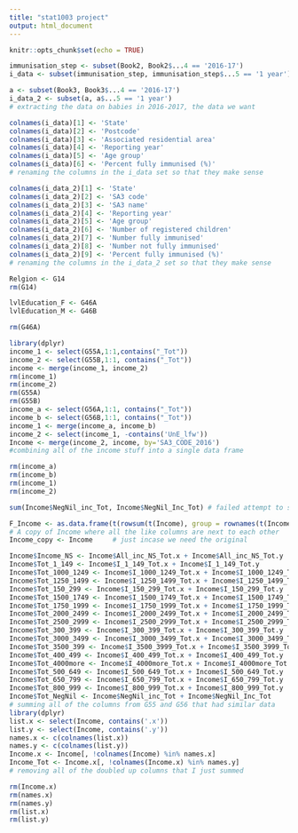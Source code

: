 ```yaml
---
title: "stat1003 project"
output: html_document
---
```


```r
knitr::opts_chunk$set(echo = TRUE)
```

```r
immunisation_step <- subset(Book2, Book2$...4 == '2016-17')
i_data <- subset(immunisation_step, immunisation_step$...5 == '1 year')

a <- subset(Book3, Book3$...4 == '2016-17')
i_data_2 <- subset(a, a$...5 == '1 year')
# extracting the data on babies in 2016-2017, the data we want
```

```r
colnames(i_data)[1] <- 'State'
colnames(i_data)[2] <- 'Postcode'
colnames(i_data)[3] <- 'Associated residential area'
colnames(i_data)[4] <- 'Reporting year'
colnames(i_data)[5] <- 'Age group'
colnames(i_data)[6] <- 'Percent fully immunised (%)'
# renaming the columns in the i_data set so that they make sense
```


```r
colnames(i_data_2)[1] <- 'State'
colnames(i_data_2)[2] <- 'SA3 code'
colnames(i_data_2)[3] <- 'SA3 name'
colnames(i_data_2)[4] <- 'Reporting year'
colnames(i_data_2)[5] <- 'Age group'
colnames(i_data_2)[6] <- 'Number of registered children'
colnames(i_data_2)[7] <- 'Number fully immunised'
colnames(i_data_2)[8] <- 'Number not fully immunised'
colnames(i_data_2)[9] <- 'Percent fully immunised (%)'
# renaming the columns in the i_data_2 set so that they make sense
```

```r
Relgion <- G14
rm(G14)
```
```r
lvlEducation_F <- G46A
lvlEducation_M <- G46B
```

```r
rm(G46A)
```
```r
library(dplyr)
income_1 <- select(G55A,1:1,contains("_Tot"))
income_2 <- select(G55B,1:1, contains("_Tot"))
income <- merge(income_1, income_2)
rm(income_1)
rm(income_2)
rm(G55A)
rm(G55B)
income_a <- select(G56A,1:1, contains("_Tot"))
income_b <- select(G56B,1:1, contains("_Tot"))
income_1 <- merge(income_a, income_b)
income_2 <- select(income_1, -contains('UnE_lfw'))
Income <- merge(income_2, income, by='SA3_CODE_2016')
#combining all of the income stuff into a single data frame
```
```r
rm(income_a)
rm(income_b)
rm(income_1)
rm(income_2)
```

```r
sum(Income$NegNil_inc_Tot, Income$NegNil_Inc_Tot) # failed attempt to sum
```

```r
F_Income <- as.data.frame(t(rowsum(t(Income), group = rownames(t(Income)))))
# A copy of Income where all the like columns are next to each other 
Income_copy <- Income     # just incase we need the original

Income$Income_NS <- Income$All_inc_NS_Tot.x + Income$All_inc_NS_Tot.y
Income$Tot_1_149 <- Income$I_1_149_Tot.x + Income$I_1_149_Tot.y
Income$Tot_1000_1249 <- Income$I_1000_1249_Tot.x + Income$I_1000_1249_Tot.y
Income$Tot_1250_1499 <- Income$I_1250_1499_Tot.x + Income$I_1250_1499_Tot.y
Income$Tot_150_299 <- Income$I_150_299_Tot.x + Income$I_150_299_Tot.y
Income$Tot_1500_1749 <- Income$I_1500_1749_Tot.x + Income$I_1500_1749_Tot.y
Income$Tot_1750_1999 <- Income$I_1750_1999_Tot.x + Income$I_1750_1999_Tot.y
Income$Tot_2000_2499 <- Income$I_2000_2499_Tot.x + Income$I_2000_2499_Tot.y
Income$Tot_2500_2999 <- Income$I_2500_2999_Tot.x + Income$I_2500_2999_Tot.y
Income$Tot_300_399 <- Income$I_300_399_Tot.x + Income$I_300_399_Tot.y
Income$Tot_3000_3499 <- Income$I_3000_3499_Tot.x + Income$I_3000_3499_Tot.y
Income$Tot_3500_399 <- Income$I_3500_3999_Tot.x + Income$I_3500_3999_Tot.y
Income$Tot_400_499 <- Income$I_400_499_Tot.x + Income$I_400_499_Tot.y
Income$Tot_4000more <- Income$I_4000more_Tot.x + Income$I_4000more_Tot.y
Income$Tot_500_649 <- Income$I_500_649_Tot.x + Income$I_500_649_Tot.y
Income$Tot_650_799 <- Income$I_650_799_Tot.x + Income$I_650_799_Tot.y
Income$Tot_800_999 <- Income$I_800_999_Tot.x + Income$I_800_999_Tot.y
Income$Tot_NegNil <- Income$NegNil_inc_Tot + Income$NegNil_Inc_Tot
# summing all of the columns from G55 and G56 that had similar data
library(dplyr)
list.x <- select(Income, contains('.x'))
list.y <- select(Income, contains('.y'))
names.x <- c(colnames(list.x))
names.y <- c(colnames(list.y))
Income.x <- Income[, !colnames(Income) %in% names.x]
Income_Tot <- Income.x[, !colnames(Income.x) %in% names.y]
# removing all of the doubled up columns that I just summed
```

```r
rm(Income.x)
rm(names.x)
rm(names.y)
rm(list.x)
rm(list.y)
```

